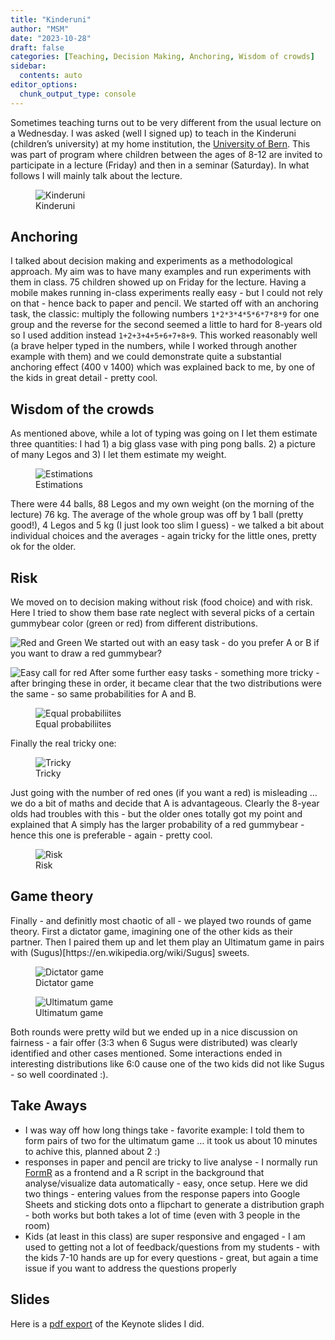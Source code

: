 ```yaml
---
title: "Kinderuni"
author: "MSM"
date: "2023-10-28"
draft: false
categories: [Teaching, Decision Making, Anchoring, Wisdom of crowds]
sidebar:
  contents: auto
editor_options: 
  chunk_output_type: console
---
```

Sometimes teaching turns out to be very different from the usual lecture on a Wednesday. I was asked (well I signed up) to teach in the Kinderuni (children's university) at my home institution, the [University of Bern](www.unibe.ch). This was part of program where children between the ages of 8-12 are invited to participate in a lecture (Friday) and then in a seminar (Saturday). In what follows I will mainly talk about the lecture. 

![Kinderuni](images/kinder.jpg){#fig-exp1}

## Anchoring 

I talked about decision making and experiments as a methodological approach. My aim was to have many examples and run experiments with them in class. 75 children showed up on Friday for the lecture. Having a mobile makes running in-class experiments really easy - but I could not rely on that - hence back to paper and pencil. We started off with an anchoring task, the classic: multiply the following numbers `1*2*3*4*5*6*7*8*9` for one group and the reverse for the second seemed a little to hard for 8-years old so I used addition instead `1+2+3+4+5+6+7+8+9`. This worked reasonably well (a brave helper typed in the numbers, while I worked through another example with them) and we could demonstrate quite a substantial anchoring effect (400 v 1400) which was explained back to me, by one of the kids in great detail - pretty cool.

## Wisdom of the crowds

As mentioned above, while a lot of typing was going on I let them estimate three quantities: I had 1) a big glass vase with ping pong balls. 2) a picture of many Legos and 3) I let them estimate my weight. 

![Estimations](images/wisdom.png){#fig-wisdom}

There were 44 balls, 88 Legos and my own weight (on the morning of the lecture) 76 kg. The average of the whole group was off by 1 ball (pretty good!), 4 Legos and 5 kg (I just look too slim I guess) - we talked a bit about individual choices and the averages - again tricky for the little ones, pretty ok for the older.

## Risk

We moved on to decision making without risk (food choice) and with risk. Here I tried to show them base rate neglect with several picks of a certain gummybear color (green or red) from different distributions.  

![Red and Green](images/greenred.png){#fig-redgreen}
We started out with an easy task - do you prefer A or B if you want to draw a red gummybear?

![Easy call for red](images/easy.png){#fig-easy}
After some further easy tasks - something more tricky - after bringing these in order, it became clear that the two distributions were the same - so same probabilities for A and B.

![Equal probabiliites](images/impossible.png){#fig-impossible}

Finally the real tricky one: 

![Tricky](images/tricky.png){#fig-tricky}

Just going with the number of red ones (if you want a red) is misleading ... we do a bit of maths and decide that A is advantageous. Clearly the 8-year olds had troubles with this - but the older ones totally got my point and explained that A simply has the larger probability of a red gummybear - hence this one is preferable - again - pretty cool.

![Risk](images/risk.png){#fig-exp2}

## Game theory

Finally - and definitly most chaotic of all - we played two rounds of game theory. First a dictator game, imagining one of the other kids as their partner. Then I paired them up and let them play an Ultimatum game in pairs with (Sugus)[https://en.wikipedia.org/wiki/Sugus] sweets.  

![Dictator game](images/dictator.png){#fig-dictator}

![Ultimatum game](images/ultimatum.png){#fig-ultimatum}

Both rounds were pretty wild but we ended up in a nice discussion on fairness - a fair offer (3:3 when 6 Sugus were distributed) was clearly identified and other cases mentioned. Some interactions ended in interesting distributions like 6:0 cause one of the two kids did not like Sugus - so well coordinated :).

## Take Aways

- I was way off how long things take - favorite example: I told them to form pairs of two for the ultimatum game ... it took us about 10 minutes to achive this, planned about 2 :)
- responses in paper and pencil are tricky to live analyse - I normally run [FormR](formr.org) as a frontend and a R script in the background that analyse/visualize data automatically - easy, once setup. Here we did two things - entering values from the response papers into Google Sheets and sticking dots onto a flipchart to generate a distribution graph - both works but both takes a lot of time (even with 3 people in the room)
- Kids (at least in this class) are super responsive and engaged - I am used to getting not a lot of feedback/questions from my students - with the kids 7-10 hands are up for every questions - great, but again a time issue if you want to address the questions properly

## Slides

Here is a <a href = 'KinderUni2023.pdf'>pdf export</a> of the Keynote slides I did.




